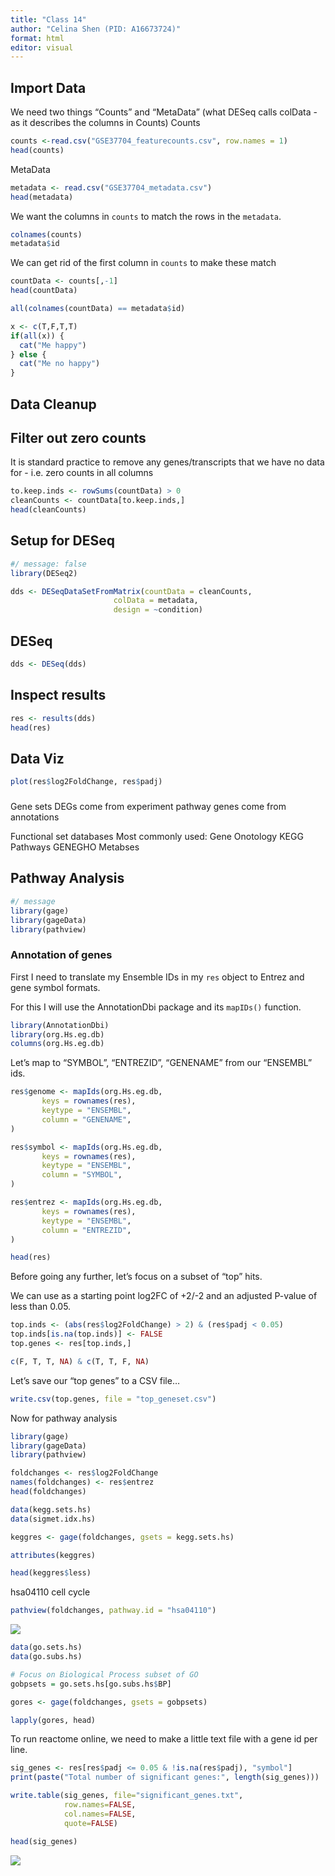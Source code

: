 ```yaml
---
title: "Class 14"
author: "Celina Shen (PID: A16673724)"
format: html
editor: visual
---
```


## Import Data

We need two things "Counts" and "MetaData" (what DESeq calls colData - as it describes the columns in Counts) Counts

```r
counts <-read.csv("GSE37704_featurecounts.csv", row.names = 1)
head(counts)
```

MetaData

```r
metadata <- read.csv("GSE37704_metadata.csv")
head(metadata)
```

We want the columns in `counts` to match the rows in the `metadata`.

```r
colnames(counts)
metadata$id
```

We can get rid of the first column in `counts` to make these match

```r
countData <- counts[,-1]
head(countData)
```

```r
all(colnames(countData) == metadata$id)
```

```r
x <- c(T,F,T,T)
if(all(x)) {
  cat("Me happy")
} else {
  cat("Me no happy")
}
```

## Data Cleanup

## Filter out zero counts

It is standard practice to remove any genes/transcripts that we have no data for - i.e. zero counts in all columns

```r
to.keep.inds <- rowSums(countData) > 0
cleanCounts <- countData[to.keep.inds,]
head(cleanCounts)
```

## Setup for DESeq

```r
#/ message: false
library(DESeq2)
```

```r
dds <- DESeqDataSetFromMatrix(countData = cleanCounts,
                       colData = metadata,
                       design = ~condition)
```

## DESeq

```r
dds <- DESeq(dds)
```

## Inspect results

```r
res <- results(dds)
head(res)
```

## Data Viz

```r
plot(res$log2FoldChange, res$padj)
```

### 

Gene sets DEGs come from experiment pathway genes come from annotations

Functional set databases Most commonly used: Gene Onotology KEGG Pathways GENEGHO Metabses

## Pathway Analysis

```r
#/ message
library(gage)
library(gageData)
library(pathview)
```

### Annotation of genes

First I need to translate my Ensemble IDs in my `res` object to Entrez and gene symbol formats.

For this I will use the AnnotationDbi package and its `mapIDs()` function.

```r
library(AnnotationDbi)
library(org.Hs.eg.db)
columns(org.Hs.eg.db)
```

Let's map to "SYMBOL", "ENTREZID", "GENENAME" from our "ENSEMBL" ids.

```r
res$genome <- mapIds(org.Hs.eg.db,
       keys = rownames(res),
       keytype = "ENSEMBL",
       column = "GENENAME",
)

res$symbol <- mapIds(org.Hs.eg.db,
       keys = rownames(res),
       keytype = "ENSEMBL",
       column = "SYMBOL",
)

res$entrez <- mapIds(org.Hs.eg.db,
       keys = rownames(res),
       keytype = "ENSEMBL",
       column = "ENTREZID",
)

head(res)
```

Before going any further, let's focus on a subset of "top" hits.

We can use as a starting point log2FC of +2/-2 and an adjusted P-value of less than 0.05.

```r
top.inds <- (abs(res$log2FoldChange) > 2) & (res$padj < 0.05)
top.inds[is.na(top.inds)] <- FALSE
top.genes <- res[top.inds,]
```

```r
c(F, T, T, NA) & c(T, T, F, NA)
```

Let's save our "top genes" to a CSV file...

```r
write.csv(top.genes, file = "top_geneset.csv")
```

Now for pathway analysis

```r
library(gage)
library(gageData)
library(pathview)
```

```r
foldchanges <- res$log2FoldChange
names(foldchanges) <- res$entrez
head(foldchanges)
```

```r
data(kegg.sets.hs)
data(sigmet.idx.hs)

keggres <- gage(foldchanges, gsets = kegg.sets.hs)
```

```r
attributes(keggres)
```

```r
head(keggres$less)
```

hsa04110 cell cycle

```r
pathview(foldchanges, pathway.id = "hsa04110")
```

![](hsa04110.pathview.png)

```r
data(go.sets.hs)
data(go.subs.hs)

# Focus on Biological Process subset of GO
gobpsets = go.sets.hs[go.subs.hs$BP]

gores <- gage(foldchanges, gsets = gobpsets)
```

```r
lapply(gores, head)
```

To run reactome online, we need to make a little text file with a gene id per line.

```r
sig_genes <- res[res$padj <= 0.05 & !is.na(res$padj), "symbol"]
print(paste("Total number of significant genes:", length(sig_genes)))
```

```r
write.table(sig_genes, file="significant_genes.txt",
            row.names=FALSE,
            col.names=FALSE,
            quote=FALSE)
```

```r
head(sig_genes)
```

![](R-HSA-453279.png)
